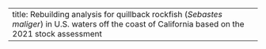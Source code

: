---
title: Rebuilding analysis for quillback rockfish (_Sebastes maliger_) in U.S. waters off the coast of California based on the 2021 stock assessment
---